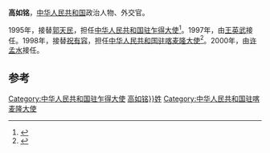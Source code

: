 '''高如铭'''，[[中华人民共和国|中华人民共和国]]政治人物、外交官。

1995年，接替[[郭天民_(外交官)|郭天民]]，担任[[中国驻乍得大使列表|中华人民共和国驻乍得大使]]<ref>{{cite web|author=中华人民共和国外交部|title=中国驻乍得历任大使|url=http://www.mfa.gov.cn/chn/pds/ziliao/wjrw/2167/2170/t9217.htm|publisher=中华人民共和国外交部|accessdate=2012-03-07}}</ref>。1997年，由[[王英武|王英武]]接任。1998年，接替[[祝有容|祝有容]]，担任[[中国驻喀麦隆大使列表|中华人民共和国驻喀麦隆大使]]<ref>{{cite web|author=中华人民共和国外交部|title=中国驻喀麦隆历任大使|url=http://www.mfa.gov.cn/chn/pds/ziliao/wjrw/2167/2170/t9194.htm|publisher=中华人民共和国外交部|accessdate=2012-03-07}}</ref>。2000年，由[[许孟水|许孟水]]接任。

== 参考 ==
{{reflist}}
{{start box}}
{{s-dip}}
{{succession box|[[郭天民_(外交官)|郭天民]]|[[王英武|王英武]]|[[中国驻乍得大使列表|中华人民共和国驻乍得大使]]|1995年11月-1997年8月}}
{{succession box|[[祝有容|祝有容]]|[[许孟水|许孟水]]|[[中国驻喀麦隆大使列表|中华人民共和国驻喀麦隆大使]]|1998年9月-2000年10月}}
{{end box}}
{{中国政治人物小作品}}

[[Category:中华人民共和国驻乍得大使|Category:中华人民共和国驻乍得大使]]
[[Category:{{Str_left|高如铭}}姓]]
[[Category:中华人民共和国驻喀麦隆大使|Category:中华人民共和国驻喀麦隆大使]]